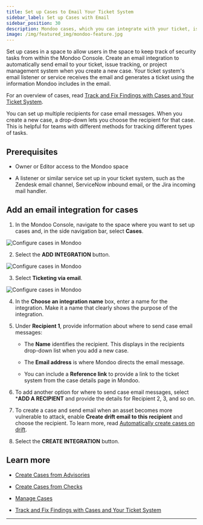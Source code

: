 ```yaml
---
title: Set up Cases to Email Your Ticket System
sidebar_label: Set up Cases with Email
sidebar_position: 30
description: Mondoo cases, which you can integrate with your ticket, issue tracking, or project management software, allow you to track remediation of important security findings. Set up an integration to start using cases and include Mondoo data in your regular project workflow.
image: /img/featured_img/mondoo-feature.jpg
---
```


Set up cases in a space to allow users in the space to keep track of security tasks from within the Mondoo Console. Create an email integration to automatically send email to your ticket, issue tracking, or project management system when you create a new case. Your ticket system's email listener or service receives the email and generates a ticket using the information Mondoo includes in the email.

For an overview of cases, read [Track and Fix Findings with Cases and Your Ticket System](/platform/cases/overview/).

You can set up multiple recipients for case email messages. When you create a new case, a drop-down lets you choose the recipient for that case. This is helpful for teams with different methods for tracking different types of tasks.

## Prerequisites

- Owner or Editor access to the Mondoo space

- A listener or similar service set up in your ticket system, such as the Zendesk email channel, ServiceNow inbound email, or the Jira incoming mail handler.

## Add an email integration for cases

1. In the Mondoo Console, navigate to the space where you want to set up cases and, in the side navigation bar, select **Cases**.

  ![Configure cases in Mondoo](/img/platform/cases/cases-blank.png)

2. Select the **ADD INTEGRATION** button.

  ![Configure cases in Mondoo](/img/platform/cases/cases-integrations.png)

3. Select **Ticketing via email**.

  ![Configure cases in Mondoo](/img/platform/cases/cases-add-email.png)

4. In the **Choose an integration name** box, enter a name for the integration. Make it a name that clearly shows the purpose of the integration.

5. Under **Recipient 1**, provide information about where to send case email messages:

   - The **Name** identifies the recipient. This displays in the recipients drop-down list when you add a new case.

   - The **Email address** is where Mondoo directs the email message.

   - You can include a **Reference link** to provide a link to the ticket system from the case details page in Mondoo.

6. To add another option for where to send case email messages, select ***ADD A RECIPIENT** and provide the details for Recipient 2, 3, and so on.

7. To create a case and send email when an asset becomes more vulnerable to attack, enable **Create drift email to this recipient** and choose the recipient. To learn more, read [Automatically create cases on drift](/platform/cases/manage#automatically-create-cases-on-drift).

8. Select the **CREATE INTEGRATION** button.

## Learn more

- [Create Cases from Advisories](/platform/cases/advisories/)

- [Create Cases from Checks](/platform/cases/checks/)

- [Manage Cases](/platform/cases/manage/)

- [Track and Fix Findings with Cases and Your Ticket System](/platform/cases/overview/)

---
